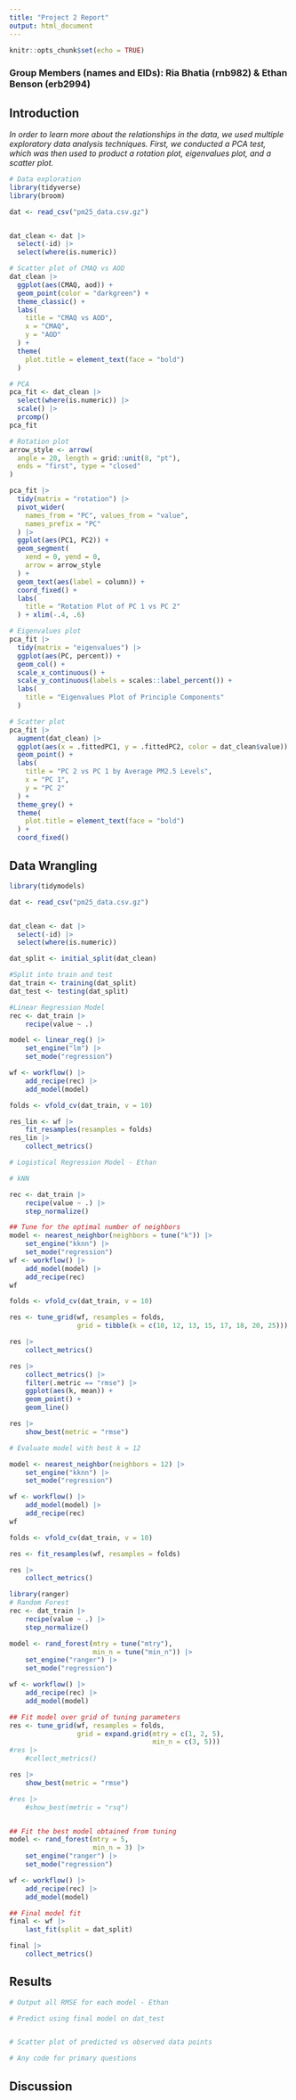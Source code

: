 ```yaml
---
title: "Project 2 Report"
output: html_document
---
```


```r
knitr::opts_chunk$set(echo = TRUE)
```

### Group Members (names and EIDs): Ria Bhatia (rnb982) & Ethan Benson (erb2994)




## Introduction

*In order to learn more about the relationships in the data, we used multiple exploratory data analysis techniques. First, we conducted a PCA test, which was then used to product a rotation plot, eigenvalues plot, and a scatter plot.*



```r
# Data exploration
library(tidyverse)
library(broom)

dat <- read_csv("pm25_data.csv.gz")


dat_clean <- dat |>
  select(-id) |>
  select(where(is.numeric))

# Scatter plot of CMAQ vs AOD
dat_clean |> 
  ggplot(aes(CMAQ, aod)) +
  geom_point(color = "darkgreen") +
  theme_classic() +
  labs(
    title = "CMAQ vs AOD",
    x = "CMAQ",
    y = "AOD"
  ) +
  theme(
    plot.title = element_text(face = "bold")
  )

# PCA
pca_fit <- dat_clean |> 
  select(where(is.numeric)) |> 
  scale() |> 
  prcomp()
pca_fit

# Rotation plot
arrow_style <- arrow(
  angle = 20, length = grid::unit(8, "pt"),
  ends = "first", type = "closed"
)

pca_fit |> 
  tidy(matrix = "rotation") |>   
  pivot_wider(
    names_from = "PC", values_from = "value",
    names_prefix = "PC"
  ) |> 
  ggplot(aes(PC1, PC2)) +
  geom_segment(
    xend = 0, yend = 0,
    arrow = arrow_style
  ) +
  geom_text(aes(label = column)) +
  coord_fixed() +
  labs(
    title = "Rotation Plot of PC 1 vs PC 2"
  ) + xlim(-.4, .6) 

# Eigenvalues plot
pca_fit |> 
  tidy(matrix = "eigenvalues") |> 
  ggplot(aes(PC, percent)) +
  geom_col() +
  scale_x_continuous() +
  scale_y_continuous(labels = scales::label_percent()) +
  labs(
    title = "Eigenvalues Plot of Principle Components"
  )

# Scatter plot
pca_fit |> 
  augment(dat_clean) |> 
  ggplot(aes(x = .fittedPC1, y = .fittedPC2, color = dat_clean$value)) +
  geom_point() +
  labs(
    title = "PC 2 vs PC 1 by Average PM2.5 Levels",
    x = "PC 1",
    y = "PC 2"
  ) +
  theme_grey() +
  theme(
    plot.title = element_text(face = "bold")
  ) +
  coord_fixed()

```


## Data Wrangling

```r

library(tidymodels)

dat <- read_csv("pm25_data.csv.gz")


dat_clean <- dat |>
  select(-id) |>
  select(where(is.numeric))

dat_split <- initial_split(dat_clean)

#Split into train and test
dat_train <- training(dat_split)
dat_test <- testing(dat_split)

#Linear Regression Model
rec <- dat_train |>
    recipe(value ~ .)

model <- linear_reg() |> 
    set_engine("lm") |> 
    set_mode("regression")

wf <- workflow() |> 
    add_recipe(rec) |> 
    add_model(model)

folds <- vfold_cv(dat_train, v = 10)

res_lin <- wf |> 
    fit_resamples(resamples = folds)
res_lin |> 
    collect_metrics()

```

```r

# Logistical Regression Model - Ethan
```


```r

# kNN

rec <- dat_train |> 
    recipe(value ~ .) |> 
    step_normalize() 

## Tune for the optimal number of neighbors
model <- nearest_neighbor(neighbors = tune("k")) |> 
    set_engine("kknn") |> 
    set_mode("regression")
wf <- workflow() |> 
    add_model(model) |> 
    add_recipe(rec)
wf

folds <- vfold_cv(dat_train, v = 10)

res <- tune_grid(wf, resamples = folds,
                 grid = tibble(k = c(10, 12, 13, 15, 17, 18, 20, 25)))

res |> 
    collect_metrics()

res |> 
    collect_metrics() |> 
    filter(.metric == "rmse") |> 
    ggplot(aes(k, mean)) +
    geom_point() + 
    geom_line()

res |> 
    show_best(metric = "rmse")

# Evaluate model with best k = 12

model <- nearest_neighbor(neighbors = 12) |> 
    set_engine("kknn") |> 
    set_mode("regression")

wf <- workflow() |> 
    add_model(model) |> 
    add_recipe(rec)
wf

folds <- vfold_cv(dat_train, v = 10)

res <- fit_resamples(wf, resamples = folds)

res |> 
    collect_metrics()

```

```r
library(ranger)
# Random Forest
rec <- dat_train |> 
    recipe(value ~ .) |> 
    step_normalize() 

model <- rand_forest(mtry = tune("mtry"),
                     min_n = tune("min_n")) |> 
    set_engine("ranger") |> 
    set_mode("regression")

wf <- workflow() |> 
    add_recipe(rec) |> 
    add_model(model)

## Fit model over grid of tuning parameters
res <- tune_grid(wf, resamples = folds, 
                 grid = expand.grid(mtry = c(1, 2, 5),
                                    min_n = c(3, 5)))
#res |> 
    #collect_metrics()

res |> 
    show_best(metric = "rmse")

#res |> 
    #show_best(metric = "rsq")


## Fit the best model obtained from tuning
model <- rand_forest(mtry = 5,
                     min_n = 3) |> 
    set_engine("ranger") |> 
    set_mode("regression")

wf <- workflow() |> 
    add_recipe(rec) |> 
    add_model(model)

## Final model fit
final <- wf |> 
    last_fit(split = dat_split)

final |> 
    collect_metrics()

```


## Results

```r
# Output all RMSE for each model - Ethan

# Predict using final model on dat_test


# Scatter plot of predicted vs observed data points

```


```r

# Any code for primary questions

```
## Discussion